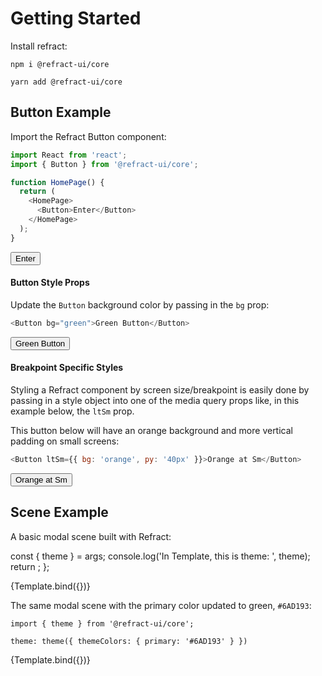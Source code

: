 
<Meta title="core/theme/gettingStarted" />

# Getting Started

Install refract:

`npm i @refract-ui/core`

`yarn add @refract-ui/core`

## Button Example

Import the Refract Button component:

```js
import React from 'react';
import { Button } from '@refract-ui/core';

function HomePage() {
  return (
    <HomePage>
      <Button>Enter</Button>
    </HomePage>
  );
}
```

<Canvas>
  <Story name="basic button">
    <Button>Enter</Button>
  </Story>
</Canvas>

#### Button Style Props

Update the `Button` background color by passing in the `bg` prop:

```js
<Button bg="green">Green Button</Button>
```

<Canvas>
  <Story name="green button">
    <Button bg="green">Green Button</Button>
  </Story>
</Canvas>

#### Breakpoint Specific Styles

Styling a Refract component by screen size/breakpoint is easily done by passing in a style object into one of the media query props like, in this example below, the `ltSm` prop.

This button below will have an orange background and more vertical padding on small
screens:

```js
<Button ltSm={{ bg: 'orange', py: '40px' }}>Orange at Sm</Button>
```

<Canvas>
  <Story name="breakpoint sizes">
    <Button ltSm={{ bg: 'orange', py: '40px' }}>Orange at Sm</Button>
  </Story>
</Canvas>

## Scene Example

A basic modal scene built with Refract:

  const { theme } = args;
  console.log('In Template, this is theme: ', theme);
  return <ModalScene theme={theme} />;
};

<Canvas>
  <Story
    name="basic modal scene"
    args={{
      theme: theme({})
    }}
  >
    {Template.bind({})}
  </Story>
</Canvas>

The same modal scene with the primary color updated to green, `#6AD193`:

```
import { theme } from '@refract-ui/core';

theme: theme({ themeColors: { primary: '#6AD193' } })
```

<Canvas>
  <Story
    name="modal scene with primary bg updated to green"
    args={{
      theme: theme({ themeColors: { primary: '#6AD193' } })
    }}
  >
    {Template.bind({})}
  </Story>
</Canvas>
